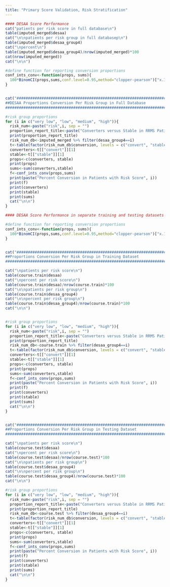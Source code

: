 ---
title: "Primary Score Validation, Risk Stratification"
---

```{r}

#### DESAA Score Performance
cat("patients per risk score in full database\n")
table(imputed_merged$desaa)
cat("\n\npatients per risk group in full databasep\n")
table(imputed_merged$desaa_group4)
cat("\npercent\n")
table(imputed_merged$desaa_group4)/nrow(imputed_merged)*100
cat(nrow(imputed_merged))
cat("\n\n")

#define function for reporting conversion proportions
conf_ints_conv<-function(props, sums){
  100*BinomCI(props,sums,conf.level=0.95,method="clopper-pearson")["x.1",]
}


cat("###########################################################################
##DESAA Proportions Conversion Per Risk Group in Full Database
###########################################################################\n\n")

#risk group proportions
for (i in c("very low", "low", "medium", "high")){
  risk_num<-paste("risk",i, sep = "")
  proportion_report_title<-paste("Converters versus Stable in RRMS Patient With Risk Group",i)
  print(proportion_report_title)
  risk_num_db<-imputed_merged %>% filter(desaa_group4==i)
  t<-table(factor(risk_num_db$conversion, levels = c("convert", "stable")))
  converters<-t[["convert"]][1]
  stable<-t[["stable"]][1]
  props<-c(converters, stable)
  print(props)
  sums<-sum(converters,stable)
  f<-conf_ints_conv(props,sums)
  print(paste("Percent Conversion in Patients with Risk Score", i))
  print(f)
  print(converters)
  print(stable)
  print(sums)
  cat("\n\n")
}


```



```{r}

#### DESAA Score Performance in separate training and testing datasets

#define function for reporting conversion proportions
conf_ints_conv<-function(props, sums){
  100*BinomCI(props,sums,conf.level=0.95,method="clopper-pearson")["x.1",]
}


cat("###########################################################################
##Proportions Conversion Per Risk Group in Training Dataset
###########################################################################\n\n")

cat("\npatients per risk score\n")
table(course.train$desaa)
cat("\npercent per risk score\n")
table(course.train$desaa)/nrow(course.train)*100
cat("\n\npatients per risk group\n")
table(course.train$desaa_group4)
cat("\n\npercent per risk group\n")
table(course.train$desaa_group4)/nrow(course.train)*100
cat("\n\n")


#risk group proportions
for (i in c("very low", "low", "medium", "high")){
  risk_num<-paste("risk",i, sep = "")
  proportion_report_title<-paste("Converters versus Stable in RRMS Patient With Risk Group",i)
  print(proportion_report_title)
  risk_num_db<-course.train %>% filter(desaa_group4==i)
  t<-table(factor(risk_num_db$conversion, levels = c("convert", "stable")))
  converters<-t[["convert"]][1]
  stable<-t[["stable"]][1]
  props<-c(converters, stable)
  print(props)
  sums<-sum(converters,stable)
  f<-conf_ints_conv(props,sums)
  print(paste("Percent Conversion in Patients with Risk Score", i))
  print(f)
  print(converters)
  print(stable)
  print(sums)
  cat("\n\n")
}


cat("###########################################################################
##Proportions Conversion Per Risk Group in Testing Dataset
###########################################################################\n\n")

cat("\npatients per risk score\n")
table(course.test$desaa)
cat("\npercent per risk score\n")
table(course.test$desaa)/nrow(course.test)*100
cat("\n\npatients per risk group\n")
table(course.test$desaa_group4)
cat("\n\npercent per risk group\n")
table(course.test$desaa_group4)/nrow(course.test)*100
cat("\n\n")

#risk group proportions
for (i in c("very low", "low", "medium", "high")){
  risk_num<-paste("risk",i, sep = "")
  proportion_report_title<-paste("Converters versus Stable in RRMS Patient With Risk Group",i)
  print(proportion_report_title)
  risk_num_db<-course.test %>% filter(desaa_group4==i)
  t<-table(factor(risk_num_db$conversion, levels = c("convert", "stable")))
  converters<-t[["convert"]][1]
  stable<-t[["stable"]][1]
  props<-c(converters, stable)
  print(props)
  sums<-sum(converters,stable)
  f<-conf_ints_conv(props,sums)
  print(paste("Percent Conversion in Patients with Risk Score", i))
  print(f)
  print(converters)
  print(stable)
  print(sums)
  cat("\n\n")
}

```
